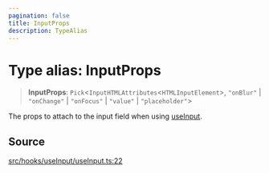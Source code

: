 ```yaml
---
pagination: false
title: InputProps
description: TypeAlias
---
```


# Type alias: InputProps

> **InputProps**: `Pick`\<`InputHTMLAttributes`\<`HTMLInputElement`\>, `"onBlur"` \| `"onChange"` \| `"onFocus"` \| `"value"` \| `"placeholder"`\>

The props to attach to the input field when using [useInput](/api/latest/functions/useInput.mdx).

## Source

[src/hooks/useInput/useInput.ts:22](https://github.com/gpbl/react-day-picker/blob/575f9be39/src/hooks/useInput/useInput.ts#L22)

